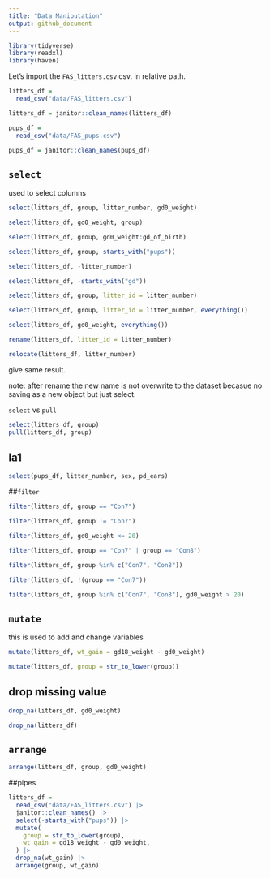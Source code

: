 ```yaml
---
title: "Data Maniputation"
output: github_document
---
```

```r
library(tidyverse)
library(readxl)
library(haven)
```


Let's import the `FAS_litters.csv` csv. in relative path.

```r
litters_df = 
  read_csv("data/FAS_litters.csv")

litters_df = janitor::clean_names(litters_df)

pups_df = 
  read_csv("data/FAS_pups.csv")

pups_df = janitor::clean_names(pups_df)
```


## `select` 
used to select columns
```r
select(litters_df, group, litter_number, gd0_weight)

select(litters_df, gd0_weight, group)

select(litters_df, group, gd0_weight:gd_of_birth)

select(litters_df, group, starts_with("pups"))

select(litters_df, -litter_number)

select(litters_df, -starts_with("gd"))

select(litters_df, group, litter_id = litter_number)

select(litters_df, group, litter_id = litter_number, everything())

select(litters_df, gd0_weight, everything())

```

```r
rename(litters_df, litter_id = litter_number)

relocate(litters_df, litter_number)
```
give same result.

note: after rename the new name is not overwrite to the dataset becasue no saving as a new object but just select.

`select` vs `pull`
```r
select(litters_df, group)
pull(litters_df, group)
```

## la1
```r
select(pups_df, litter_number, sex, pd_ears)
```


##`filter`
```r
filter(litters_df, group == "Con7")

filter(litters_df, group != "Con7")

filter(litters_df, gd0_weight <= 20)

filter(litters_df, group == "Con7" | group == "Con8")

filter(litters_df, group %in% c("Con7", "Con8"))

filter(litters_df, !(group == "Con7"))

filter(litters_df, group %in% c("Con7", "Con8"), gd0_weight > 20)
```


## `mutate`
this is used to add and change variables
```r
mutate(litters_df, wt_gain = gd18_weight - gd0_weight)

mutate(litters_df, group = str_to_lower(group))
```

## drop missing value
```r
drop_na(litters_df, gd0_weight)

drop_na(litters_df)
```

## `arrange`
```r
arrange(litters_df, group, gd0_weight)
```

##pipes
```r
litters_df = 
  read_csv("data/FAS_litters.csv") |>
  janitor::clean_names() |>
  select(-starts_with("pups")) |>
  mutate(
    group = str_to_lower(group),
    wt_gain = gd18_weight - gd0_weight,
  ) |>
  drop_na(wt_gain) |>
  arrange(group, wt_gain)
```







